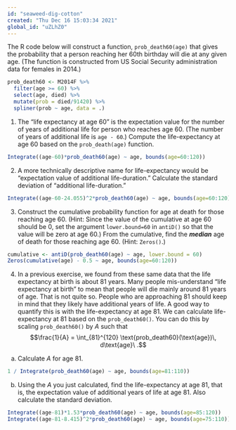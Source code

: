 ```yaml
---
id: "seaweed-dig-cotton"
created: "Thu Dec 16 15:03:34 2021"
global_id: "uZLhZ0"
---
```


The R code below will construct a function, `prob_death60(age)` that gives the probability that a person reaching her 60th birthday will die at any given age. (The function is constructed from US Social Security administration data for females in 2014.)

```r
prob_death60 <- M2014F %>%
  filter(age >= 60) %>%
  select(age, died) %>%
  mutate(prob = died/91420) %>%
  spliner(prob ~ age, data = .)
```

1. The "life expectancy at age 60" is the expectation value for the number of years of additional life for person who reaches age 60. (The number of years of additional life is `age - 60`.) Compute the life-expectancy at age 60 based on the `prob_death(age)` function.

```r
Integrate((age-60)*prob_death60(age) ~ age, bounds(age=60:120))
```

2. A more technically descriptive name for life-expectancy would be "expectation value of additional life-duration." Calculate the standard deviation of "additional life-duration."

```r
Integrate((age-60-24.055)^2*prob_death60(age) ~ age, bounds(age=60:120)) %>% sqrt()
```

3. Construct the cumulative probability function for age at death for those reaching age 60. (Hint: Since the value of the cumulative at age 60 should be 0, set the argument `lower.bound=60` in `antiD()` so that the value will be zero at age 60.) From the cumulative, find the ***median*** age of death for those reaching age 60. (Hint: `Zeros()`.)

```r
cumulative <- antiD(prob_death60(age) ~ age, lower.bound = 60)
Zeros(cumulative(age) - 0.5 ~ age, bounds(age=60:120))
```

4. In a previous exercise, we found from these same data that the life expectancy at birth is about 81 years. Many people mis-understand "life expectancy at birth" to mean that people will die mainly around 81 years of age. That is not quite so. People who are approaching 81 should keep in mind that they likely have additional years of life. A good way to quantify this is with the life-expectancy at age 81. We can calculate life-expectancy at 81 based on the `prob_death60()`. You can do this by scaling `prob_death60()` by $A$ such that $$\frac{1}{A}  = \int_{81}^{120} \text{prob_death60}(\text{age})\, d\text{age}\ .$$ 

a. Calculate $A$ for age 81. 

```r
1 / Integrate(prob_death60(age) ~ age, bounds(age=81:110))
```

b. Using the $A$ you just calculated, find the life-expectancy at age 81, that is, the expectation value of additional years of life at age 81. Also calculate the standard deviation.

```r
Integrate((age-81)*1.53*prob_death60(age) ~ age, bounds(age=85:120))
Integrate((age-81-8.415)^2*prob_death60(age) ~ age, bounds(age=75:110)) %>% sqrt()
```

